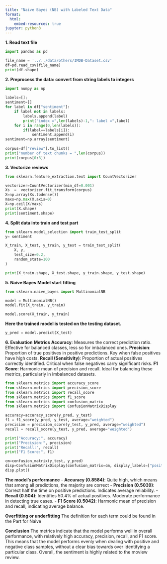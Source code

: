 ```yaml
---
title: "Naïve Bayes (NB) with Labeled Text Data"
format:
  html:
    embed-resources: true
jupyter: python3
---
```


**1. Read text file**
```python
import pandas as pd

file_name = '../../data/others/IMDB-Dataset.csv'
df=pd.read_csv(file_name)  
print(df.shape)
```

**2. Preprocess the data: convert from string labels to integers**
```python
import numpy as np
 
labels=[]; 
sentiment=[]
for label in df["sentiment"]:
    if label not in labels:
        labels.append(label)
        print("index =",len(labels)-1,": label =",label)
    for i in range(0,len(labels)):
        if(label==labels[i]):
            sentiment.append(i)
sentiment=np.array(sentiment)
 
corpus=df["review"].to_list()
print("number of text chunks = ",len(corpus))
print(corpus[0:3])
```

**3. Vectorize reviews**
```python
from sklearn.feature_extraction.text import CountVectorizer

vectorizer=CountVectorizer(min_df=0.001)   
Xs  =  vectorizer.fit_transform(corpus)   
X=np.array(Xs.todense())
maxs=np.max(X,axis=0)
X=np.ceil(X/maxs)
print(X.shape)
print(sentiment.shape)
```

**4. Split data into train and test part**
```python
from sklearn.model_selection import train_test_split
y= sentiment

X_train, X_test, y_train, y_test = train_test_split(
    X, y,
    test_size=0.2,
    random_state=100
)

print(X_train.shape, X_test.shape, y_train.shape, y_test.shape)
```

**5. Naive Bayes**
**Model start fitting**
```python
from sklearn.naive_bayes import MultinomialNB

model = MultinomialNB()
model.fit(X_train, y_train)

```

```python
model.score(X_train, y_train)
```

**Here the trained model is tested on the testing dataset.**
```python
y_pred = model.predict(X_test)
```

**6. Evaluation**
**Metrics**
**Accuracy**: Measures the correct prediction ratio. Effective for balanced classes, less so for imbalanced ones.
**Precision**: Proportion of true positives in positive predictions. Key when false positives have high costs.
**Recall (Sensitivity)**: Proportion of actual positives correctly identified. Critical when false negatives carry significant risks.
**F1 Score**: Harmonic mean of precision and recall. Ideal for balancing these metrics, particularly in imbalanced datasets.

```python
from sklearn.metrics import accuracy_score
from sklearn.metrics import precision_score
from sklearn.metrics import recall_score
from sklearn.metrics import f1_score
from sklearn.metrics import confusion_matrix
from sklearn.metrics import ConfusionMatrixDisplay

accuracy=accuracy_score(y_pred, y_test)
f1 = f1_score(y_pred, y_test, average="weighted")
precision = precision_score(y_test, y_pred, average="weighted")
recall = recall_score(y_test, y_pred, average="weighted")

print("Accuracy:", accuracy)
print("Precision:", precision)
print("Recall:", recall)
print("F1 Score:", f1)

cm=confusion_matrix(y_test, y_pred)
disp=ConfusionMatrixDisplay(confusion_matrix=cm, display_labels=["positive","negative"])
disp.plot()
```

**The model’s performance**
- **Accuracy (0.8584)**: Quite high, which means that among all predictions, the majority are correct
- **Precision (0.5039)**: Correct half the time on positive predictions. Indicates average reliability.
- **Recall (0.504)**: Identifies 50.4% of actual positives. Moderate performance in detecting true cases.
- **F1 Score (0.5042)**: Harmonic mean of precision and recall, indicating average balance.


**Overfitting or underfitting**
The definition for each term could be found in the Part for Naive


**Conclusion**
The metrics indicate that the model performs well in overall performance, with relatively high accuracy, precision, recall, and F1 score. This means that the model performs evenly when dealing with positive and negative class samples, without a clear bias towards over identifying a particular class. Overall, the sentiment is highly related to the moview review.
